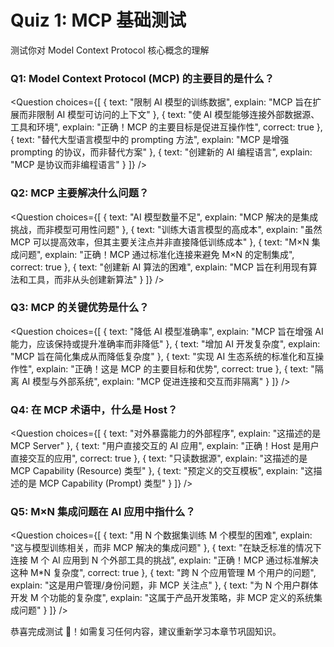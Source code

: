 # Quiz 1: MCP 基础测试

测试你对 Model Context Protocol 核心概念的理解

### Q1: Model Context Protocol (MCP) 的主要目的是什么？

<Question
  choices={[
    {
      text: "限制 AI 模型的训练数据",
      explain: "MCP 旨在扩展而非限制 AI 模型可访问的上下文"
    },
    {
      text: "使 AI 模型能够连接外部数据源、工具和环境",
      explain: "正确！MCP 的主要目标是促进互操作性",
      correct: true
    },
    {
      text: "替代大型语言模型中的 prompting 方法",
      explain: "MCP 是增强 prompting 的协议，而非替代方案"
    },
    {
      text: "创建新的 AI 编程语言",
      explain: "MCP 是协议而非编程语言"
    }
  ]}
/>

### Q2: MCP 主要解决什么问题？

<Question
  choices={[
    {
      text: "AI 模型数量不足",
      explain: "MCP 解决的是集成挑战，而非模型可用性问题"
    },
    {
      text: "训练大语言模型的高成本",
      explain: "虽然 MCP 可以提高效率，但其主要关注点并非直接降低训练成本"
    },
    {
      text: "M×N 集成问题",
      explain: "正确！MCP 通过标准化连接来避免 M×N 的定制集成",
      correct: true
    },
    {
      text: "创建新 AI 算法的困难",
      explain: "MCP 旨在利用现有算法和工具，而非从头创建新算法"
    }
  ]}
/>

### Q3: MCP 的关键优势是什么？

<Question
  choices={[
    {
      text: "降低 AI 模型准确率",
      explain: "MCP 旨在增强 AI 能力，应该保持或提升准确率而非降低"
    },
    {
      text: "增加 AI 开发复杂度",
      explain: "MCP 旨在简化集成从而降低复杂度"
    },
    {
      text: "实现 AI 生态系统的标准化和互操作性",
      explain: "正确！这是 MCP 的主要目标和优势",
      correct: true
    },
    {
      text: "隔离 AI 模型与外部系统",
      explain: "MCP 促进连接和交互而非隔离"
    }
  ]}
/>

### Q4: 在 MCP 术语中，什么是 Host？

<Question
  choices={[
    {
      text: "对外暴露能力的外部程序",
      explain: "这描述的是 MCP Server"
    },
    {
      text: "用户直接交互的 AI 应用",
      explain: "正确！Host 是用户直接交互的应用",
      correct: true
    },
    {
      text: "只读数据源",
      explain: "这描述的是 MCP Capability (Resource) 类型"
    },
    {
      text: "预定义的交互模板",
      explain: "这描述的是 MCP Capability (Prompt) 类型"
    }
  ]}
/>

### Q5: M×N 集成问题在 AI 应用中指什么？

<Question
  choices={[
    {
      text: "用 N 个数据集训练 M 个模型的困难",
      explain: "这与模型训练相关，而非 MCP 解决的集成问题"
    },
    {
      text: "在缺乏标准的情况下连接 M 个 AI 应用到 N 个外部工具的挑战",
      explain: "正确！MCP 通过标准解决这种 M*N 复杂度",
      correct: true
    },
    {
      text: "跨 N 个应用管理 M 个用户的问题",
      explain: "这是用户管理/身份问题，非 MCP 关注点"
    },
    {
      text: "为 N 个用户群体开发 M 个功能的复杂度",
      explain: "这属于产品开发策略，非 MCP 定义的系统集成问题"
    }
  ]}
/>

恭喜完成测试 🥳！如需复习任何内容，建议重新学习本章节巩固知识。